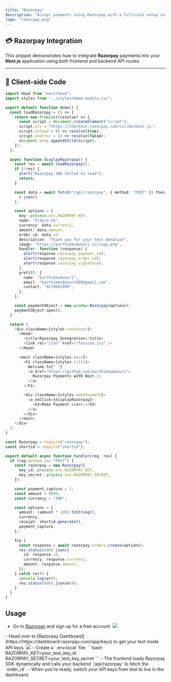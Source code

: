 ```yaml
---
title: "Razorpay"
description: "Accept payments using Razorpay with a fullstack setup in Next.js"
logo: "razorpay.png"
---
```


## 💳 Razorpay Integration

This snippet demonstrates how to integrate **Razorpay** payments into your **Next.js** application using both frontend and backend API routes.

---

## 🧠 Client-side Code

```ts title="app/page.tsx"
import Head from "next/head";
import styles from "../styles/Home.module.css";

export default function Home() {
  const loadRazorpay = () => {
    return new Promise((resolve) => {
      const script = document.createElement("script");
      script.src = "https://checkout.razorpay.com/v1/checkout.js";
      script.onload = () => resolve(true);
      script.onerror = () => resolve(false);
      document.body.appendChild(script);
    });
  };

  async function displayRazorpay() {
    const res = await loadRazorpay();
    if (!res) {
      alert("Razorpay SDK failed to load");
      return;
    }

    const data = await fetch("/api/razorpay", { method: "POST" }).then((r) =>
      r.json()
    );

    const options = {
      key: process.env.RAZORPAY_KEY,
      name: "Eldora UI",
      currency: data.currency,
      amount: data.amount,
      order_id: data.id,
      description: "Thank you for your test donation",
      image: "https://karthikmudunuri.io/logo.png",
      handler: function (response) {
        alert(response.razorpay_payment_id);
        alert(response.razorpay_order_id);
        alert(response.razorpay_signature);
      },
      prefill: {
        name: "karthikmudunuri",
        email: "karthikmudunuri999@gmail.com",
        contact: "9179661999",
      },
    };

    const paymentObject = new window.Razorpay(options);
    paymentObject.open();
  }

  return (
    <div className={styles.container}>
      <Head>
        <title>Razorpay Integration</title>
        <link rel="icon" href="/favicon.ico" />
      </Head>

      <main className={styles.main}>
        <h1 className={styles.title}>
          Welcome to{" "}
          <a href="https://github.com/karthikmudunuri">
            Razorpay Payments with Next.js
          </a>
        </h1>

        <div className={styles.makePayment}>
          <a onClick={displayRazorpay}>
            <h3>Make Payment &rarr;</h3>
          </a>
        </div>
      </main>
    </div>
  );
}
```

```ts:/api/razorpay.ts
const Razorpay = require("razorpay");
const shortid = require("shortid");

export default async function handler(req, res) {
  if (req.method === "POST") {
    const razorpay = new Razorpay({
      key_id: process.env.RAZORPAY_KEY,
      key_secret: process.env.RAZORPAY_SECRET,
    });

    const payment_capture = 1;
    const amount = 9999;
    const currency = "INR";

    const options = {
      amount: (amount * 100).toString(),
      currency,
      receipt: shortid.generate(),
      payment_capture,
    };

    try {
      const response = await razorpay.orders.create(options);
      res.status(200).json({
        id: response.id,
        currency: response.currency,
        amount: response.amount,
      });
    } catch (err) {
      console.log(err);
      res.status(400).json(err);
    }
  }
}


```

## Usage

<Step number={1} title="Create an Account on Razorpay" />

- Go to [Razorpay]() and sign up for a free account.
  <Image src="/static/images/razorpay/1.png" width={1200} height={700} />
<Step number={2} title="Generate API Keys" />
- Head over to [Razorpay Dashboard](https://https://dashboard.razorpay.com/app/keys) to get your test mode API keys. 
  <Image src="/static/images/razorpay/2.png" width={1200} height={700} />
<Step number={3} title="Set Up Environment Variables" />
- Create a `.env.local` file:
     ```bash
     RAZORPAY_KEY=your_test_key_id
     RAZORPAY_SECRET=your_test_key_secret
     ```
-   The frontend loads Razorpay SDK dynamically and calls your backend `/api/razorpay` to fetch the `order_id`.
-   When you’re ready, switch your API keys from test to live in the dashboard.


